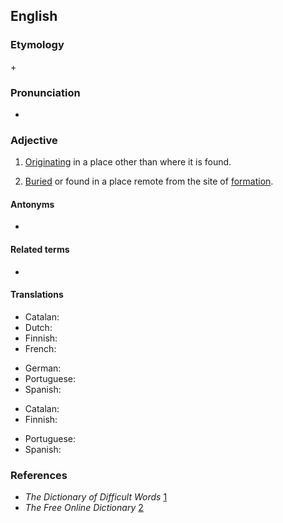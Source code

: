 ==English==

===Etymology===
{{der|en|grc|ἄλλος||other}} + {{m|grc|χθών||earth, ground}}

===Pronunciation===
* {{a|UK}} {{IPA|en|/ə.ˈlɒk.θə.nəs/}}

===Adjective===
{{en-adj|-}}

# [[originate|Originating]] in a place other than where it is found.
# {{lb|en|geology}} [[buried|Buried]] or found in a place remote from the site of [[formation]].

====Antonyms====
* {{l|en|autochthonous}}

====Related terms====
* {{l|en|allochthon}}

====Translations====
{{trans-top|originating in a place other than where it is found}}
* Catalan: {{t+|ca|al·lòcton|m}}
* Dutch: {{t+|nl|allochtoon}}
* Finnish: {{t+|fi|vierasperäinen}}
* French: {{t+|fr|allogène}}
{{trans-mid}}
* German: {{t+|de|allochthon}}
* Portuguese: {{t+|pt|alóctone}}
* Spanish: {{t+|es|alóctono}}
{{trans-bottom}}

{{trans-top|geology: being far from the place of formation}}
* Catalan: {{t+|ca|al·lòcton|m}}
* Finnish: {{t|fi|alloktoninen}}
{{trans-mid}}
* Portuguese: {{t+|pt|alóctone}}
* Spanish: {{t+|es|alóctono|m}}
{{trans-bottom}}

===References===
* ''The Dictionary of Difficult Words'' [https://web.archive.org/web/20051121121752/http://www.tiscali.co.uk/reference/dictionaries/difficultwords/data/d0000625.html]
* ''The Free Online Dictionary'' [http://www.thefreedictionary.com/allochthonous]